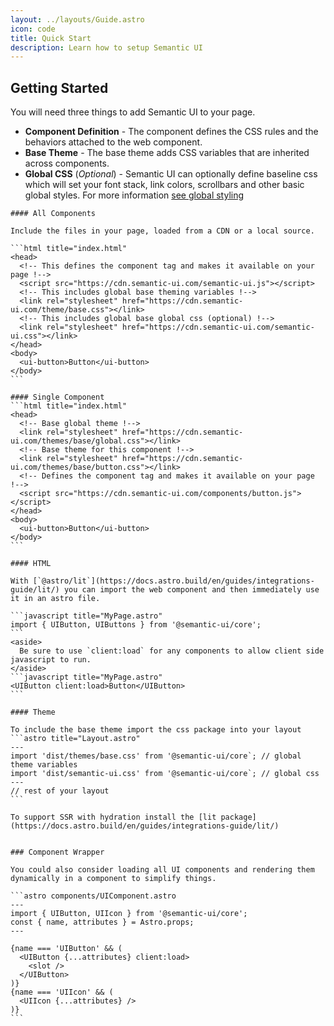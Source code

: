 ```yaml
---
layout: ../layouts/Guide.astro
icon: code
title: Quick Start
description: Learn how to setup Semantic UI
---
```


## Getting Started

You will need three things to add Semantic UI to your page.

* **Component Definition** - The component defines the CSS rules and the behaviors attached to the web component.
* **Base Theme** - The base theme adds CSS variables that are inherited across components.
* **Global CSS** (*Optional*) - Semantic UI can optionally define baseline css which will set your font stack, link colors, scrollbars and other basic global styles. For more information [see global styling](/global-styling)

<Tabs>
  <TabItem label="HTML">

    #### All Components

    Include the files in your page, loaded from a CDN or a local source.

    ```html title="index.html"
    <head>
      <!-- This defines the component tag and makes it available on your page !-->
      <script src="https://cdn.semantic-ui.com/semantic-ui.js"></script>
      <!-- This includes global base theming variables !-->
      <link rel="stylesheet" href="https://cdn.semantic-ui.com/theme/base.css"></link>
      <!-- This includes global base global css (optional) !-->
      <link rel="stylesheet" href="https://cdn.semantic-ui.com/semantic-ui.css"></link>
    </head>
    <body>
      <ui-button>Button</ui-button>
    </body>
    ```

    #### Single Component
    ```html title="index.html"
    <head>
      <!-- Base global theme !-->
      <link rel="stylesheet" href="https://cdn.semantic-ui.com/themes/base/global.css"></link>
      <!-- Base theme for this component !-->
      <link rel="stylesheet" href="https://cdn.semantic-ui.com/themes/base/button.css"></link>
      <!-- Defines the component tag and makes it available on your page !-->
      <script src="https://cdn.semantic-ui.com/components/button.js"></script>
    </head>
    <body>
      <ui-button>Button</ui-button>
    </body>
    ```
  </TabItem>
  <TabItem label="Astro">


    #### HTML

    With [`@astro/lit`](https://docs.astro.build/en/guides/integrations-guide/lit/) you can import the web component and then immediately use it in an astro file.

    ```javascript title="MyPage.astro"
    import { UIButton, UIButtons } from '@semantic-ui/core';
    ```
    <aside>
      Be sure to use `client:load` for any components to allow client side javascript to run.
    </aside>
    ```javascript title="MyPage.astro"
    <UIButton client:load>Button</UIButton>
    ```

    #### Theme

    To include the base theme import the css package into your layout
    ```astro title="Layout.astro"
    ---
    import 'dist/themes/base.css' from '@semantic-ui/core`; // global theme variables
    import 'dist/semantic-ui.css' from '@semantic-ui/core`; // global css
    ---
    // rest of your layout
    ```

    To support SSR with hydration install the [lit package](https://docs.astro.build/en/guides/integrations-guide/lit/)


    ### Component Wrapper

    You could also consider loading all UI components and rendering them dynamically in a component to simplify things.

    ```astro components/UIComponent.astro
    ---
    import { UIButton, UIIcon } from '@semantic-ui/core';
    const { name, attributes } = Astro.props;
    ---

    {name === 'UIButton' && (
      <UIButton {...attributes} client:load>
        <slot />
      </UIButton>
    )}
    {name === 'UIIcon' && (
      <UIIcon {...attributes} />
    )}
    ```

  </TabItem>

</Tabs>
